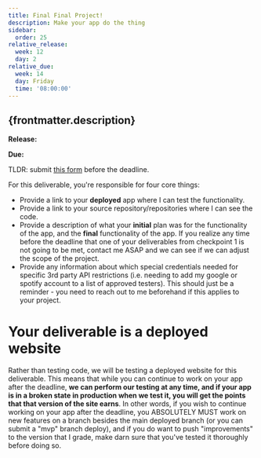 ```yaml
---
title: Final Final Project!
description: Make your app do the thing
sidebar:
  order: 25
relative_release:
  week: 12
  day: 2
relative_due:
  week: 14
  day: Friday
  time: '08:00:00'
---
```




## {frontmatter.description}

**Release:** <DueDate relativeDate={frontmatter.relative_release}  />

**Due:** <DueDate relativeDate={frontmatter.relative_due} />

TLDR: submit [this form](https://forms.gle/n9cdZMK8C24wprqC6) before the deadline.

For this deliverable, you're responsible for four core things:

* Provide a link to your **deployed** app where I can test the functionality.
* Provide a link to your source repository/repositories where I can see the code.
* Provide a description of what your **initial** plan was for the functionality of the app, and the **final** functionality of the app. If you realize any time before the deadline that one of your deliverables from checkpoint 1 is not going to be met, contact me ASAP and we can see if we can adjust the scope of the project.
* Provide any information about which special credentials needed for specific 3rd party API restrictions (i.e. needing to add my google or spotify account to a list of approved testers). This should just be a reminder - you need to reach out to me beforehand if this applies to your project.

# Your deliverable is a deployed website

Rather than testing code, we will be testing a deployed website for this deliverable. This means that while you can continue to work on your app after the deadline, **we can perform our testing at any time, and if your app is in a broken state in production when we test it, you will get the points that that version of the site earns**. In other words, if you wish to continue working on your app after the deadline, you ABSOLUTELY MUST work on new features on a branch besides the main deployed branch (or you can submit a "mvp" branch deploy), and if you do want to push "improvements" to the version that I grade, make darn sure that you've tested it thoroughly before doing so.


